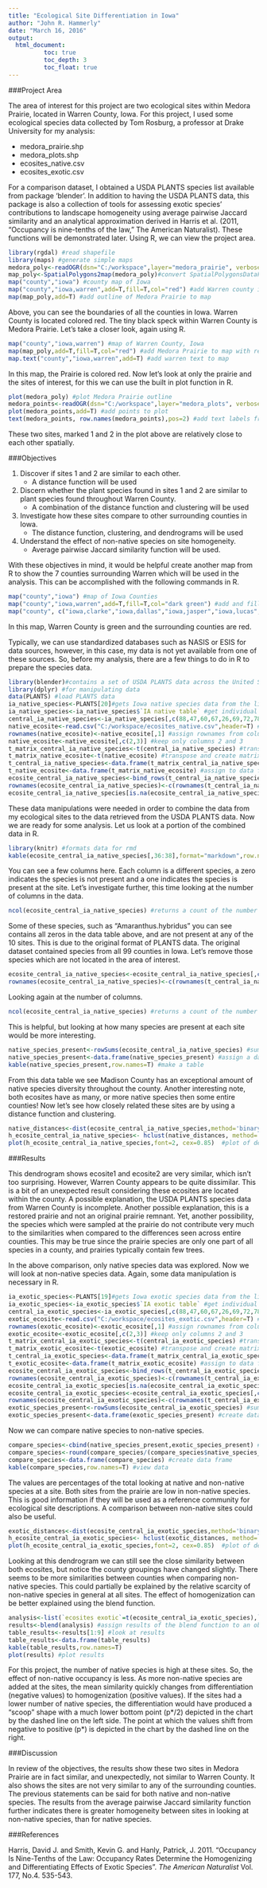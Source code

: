 ---
title: "Ecological Site Differentiation in Iowa"
author: "John R. Hammerly"
date: "March 16, 2016"
output:
  html_document:
          toc: true
          toc_depth: 3
          toc_float: true
---
###Project Area

The area of interest for this project are two ecological sites within Medora Prairie, located in Warren County, Iowa.  For this project, I used some ecological species data collected by Tom Rosburg, a professor at Drake University for my analysis:

* medora_prairie.shp
* medora_plots.shp
* ecosites_native.csv
* ecosites_exotic.csv

For a comparison dataset, I obtained a USDA PLANTS species list available from package 'blender'.  In addition to having the USDA PLANTS data, this package is also a collection of tools for assessing exotic species' contributions to landscape homogeneity using average pairwise Jaccard similarity and an analytical approximation derived in Harris et al. (2011, "Occupancy is nine-tenths of the law," The American Naturalist).  These functions will be demonstrated later.  Using R, we can view the project area.

```{r, message=F}
library(rgdal) #read shapefile
library(maps) #generate simple maps
medora_poly<-readOGR(dsn="C:/workspace",layer="medora_prairie", verbose=F)#read shapefile and assign SpatialPolygonsDataFrame
map_poly<-SpatialPolygons2map(medora_poly)#convert SpatialPolygonsDataFrame to a list readable by maps library
map("county","iowa") #county map of Iowa
map("county","iowa,warren",add=T,fill=T,col="red") #add Warren county in red color to map
map(map_poly,add=T) #add outline of Medora Prairie to map
```

Above, you can see the boundaries of all the counties in Iowa.  Warren County is located colored red.  The tiny black speck within Warren County is Medora Prairie.  Let's take a closer look, again using R.

```{r}
map("county","iowa,warren") #map of Warren County, Iowa
map(map_poly,add=T,fill=T,col="red") #add Medora Prairie to map with red fill
map.text("county","iowa,warren",add=T) #add warren text to map
```

In this map, the Prairie is colored red.  Now let's look at only the prairie and the sites of interest, for this we can use the built in plot function in R.

```{r}
plot(medora_poly) #plot Medora Prairie outline
medora_points<-readOGR(dsn="C:/workspace",layer="medora_plots", verbose=F) #read shapefile and assign SpatialPointsDataFrame
plot(medora_points,add=T) #add points to plot
text(medora_points, row.names(medora_points),pos=2) #add text labels from row names to plot
```

These two sites, marked 1 and 2 in the plot above are relatively close to each other spatially.

###Objectives

1.  Discover if sites 1 and 2 are similar to each other.
    + A distance function will be used
2.  Discern whether the plant species found in sites 1 and 2 are similar to plant species found throughout Warren County.
    + A combination of the distance function and clustering will be used
3.  Investigate how these sites compare to other surrounding counties in Iowa.
    + The distance function, clustering, and dendrograms will be used
4.  Understand the effect of non-native species on site homogeneity.
    + Average pairwise Jaccard similarity function will be used.

With these objectives in mind, it would be helpful create another map from R to show the 7 counties surrounding Warren which will be used in the analysis.  This can be accomplished with the following commands in R.

```{r}
map("county","iowa") #map of Iowa Counties
map("county","iowa,warren",add=T,fill=T,col="dark green") #add and fill Warren county green
map("county", c("iowa,clarke","iowa,dallas","iowa,jasper","iowa,lucas","iowa,madison","iowa,marion","iowa,polk"),add=T,fill=T,col="red") #add and fill surrounding counties with red
```

In this map, Warren County is green and the surrounding counties are red.

Typically, we can use standardized databases such as NASIS or ESIS for data sources, however, in this case, my data is not yet available from one of these sources.  So, before my analysis, there are a few things to do in R to prepare the species data.

```{r, message=F}
library(blender)#contains a set of USDA PLANTS data across the United States for comparison
library(dplyr) #for manipulating data
data(PLANTS) #load PLANTS data
ia_native_species<-PLANTS[20]#gets Iowa native species data from the list
ia_native_species<-ia_native_species$`IA native table` #get individual dataframe from the list
central_ia_native_species<-ia_native_species[,c(88,47,60,67,26,69,72,78)] #keep only columns of counties in central Iowa
native_ecosite<-read.csv("C:/workspace/ecosites_native.csv",header=T) #read .csv file and create data frame
rownames(native_ecosite)<-native_ecosite[,1] #assign rownames from column 1
native_ecosite<-native_ecosite[,c(2,3)] #keep only columns 2 and 3
t_matrix_central_ia_native_species<-t(central_ia_native_species) #transpose and create matrix
t_matrix_native_ecosite<-t(native_ecosite) #transpose and create matrix
t_central_ia_native_species<-data.frame(t_matrix_central_ia_native_species) #assign to data frame
t_native_ecosite<-data.frame(t_matrix_native_ecosite) #assign to data frame
ecosite_central_ia_native_species<-bind_rows(t_central_ia_native_species,t_native_ecosite) #combine tables together
rownames(ecosite_central_ia_native_species)<-c(rownames(t_central_ia_native_species),rownames(t_native_ecosite)) #reassign row names
ecosite_central_ia_native_species[is.na(ecosite_central_ia_native_species)]<-as.integer(0) # replace NA values with 0
```

These data manipulations were needed in order to combine the data from my ecological sites to the data retrieved from the USDA PLANTS data.  Now we are ready for some analysis.  Let us look at a portion of the combined data in R.

```{r}
library(knitr) #formats data for rmd
kable(ecosite_central_ia_native_species[,36:38],format="markdown",row.names=T) #show all rows, and show only columns 37-38
```

You can see a few columns here.  Each column is a different species, a zero indicates the species is not present and a one indicates the species is present at the site.  Let's investigate further, this time looking at the number of columns in the data.

```{r, results='asis'}
ncol(ecosite_central_ia_native_species) #returns a count of the number of columns
```

Some of these species, such as "Amaranthus.hybridus" you can see contains all zeros in the data table above, and are not present at any of the 10 sites.  This is due to the original format of PLANTS data.  The original dataset contained species from all 99 counties in Iowa.  Let's remove those species which are not located in the area of interest.

```{r}
ecosite_central_ia_native_species<-ecosite_central_ia_native_species[,colSums(ecosite_central_ia_native_species)!=0] #keep columns with sums not equal to zero
rownames(ecosite_central_ia_native_species)<-c(rownames(t_central_ia_native_species),rownames(t_native_ecosite)) #reassign row names
```

Looking again at the number of columns.

```{r, results='asis'}
ncol(ecosite_central_ia_native_species) #returns a count of the number of columns
```

This is helpful, but looking at how many species are present at each site would be more interesting.

```{r}
native_species_present<-rowSums(ecosite_central_ia_native_species) #sum the rows
native_species_present<-data.frame(native_species_present) #assign a data frame
kable(native_species_present,row.names=T) #make a table
```

From this data table we see Madison County has an exceptional amount of native species diversity throughout the county.  Another interesting note, both ecosites have as many, or more native species then some entire counties!  Now let's see how closely related these sites are by using a distance function and clustering.

```{r}
native_distances<-dist(ecosite_central_ia_native_species,method='binary') #assigns distance function
h_ecosite_central_ia_native_species<- hclust(native_distances, method='complete') #distance cluster
plot(h_ecosite_central_ia_native_species,font=2, cex=0.85)  #plot of dendrogram
```

###Results

This dendrogram shows ecosite1 and ecosite2 are very similar, which isn't too surprising.  However, Warren County appears to be quite dissimilar.  This is a bit of an unexpected result considering these ecosites are located within the county.  A possible explanation, the USDA PLANTS species data from Warren County is incomplete.  Another possible explanation, this is a restored prairie and not an original prairie remnant.  Yet, another possibility, the species which were sampled at the prairie do not contribute very much to the similarities when compared to the differences seen across entire counties. This may be true since the prairie species are only one part of all species in a county, and prairies typically contain few trees.

In the above comparison, only native species data was explored.  Now we will look at non-native species data.  Again, some data manipulation is necessary in R.

```{r}
ia_exotic_species<-PLANTS[19]#gets Iowa exotic species data from the list
ia_exotic_species<-ia_exotic_species$`IA exotic table` #get individual dataframe from the list
central_ia_exotic_species<-ia_exotic_species[,c(88,47,60,67,26,69,72,78)] #keep only columns of counties in central Iowa
exotic_ecosite<-read.csv("C:/workspace/ecosites_exotic.csv",header=T) #read .csv file and create data frame
rownames(exotic_ecosite)<-exotic_ecosite[,1] #assign rownames from column 1
exotic_ecosite<-exotic_ecosite[,c(2,3)] #keep only columns 2 and 3
t_matrix_central_ia_exotic_species<-t(central_ia_exotic_species) #transpose and create matrix
t_matrix_exotic_ecosite<-t(exotic_ecosite) #transpose and create matrix
t_central_ia_exotic_species<-data.frame(t_matrix_central_ia_exotic_species) #assign to data frame
t_exotic_ecosite<-data.frame(t_matrix_exotic_ecosite) #assign to data frame
ecosite_central_ia_exotic_species<-bind_rows(t_central_ia_exotic_species,t_exotic_ecosite) #combine tables together
rownames(ecosite_central_ia_exotic_species)<-c(rownames(t_central_ia_exotic_species),rownames(t_exotic_ecosite)) #reassign row names
ecosite_central_ia_exotic_species[is.na(ecosite_central_ia_exotic_species)]<-as.integer(0) # replace NA values with 0
ecosite_central_ia_exotic_species<-ecosite_central_ia_exotic_species[,colSums(ecosite_central_ia_exotic_species)!=0] #keep columns with sums not equal to zero
rownames(ecosite_central_ia_exotic_species)<-c(rownames(t_central_ia_exotic_species),rownames(t_exotic_ecosite)) #reassign row names
exotic_species_present<-rowSums(ecosite_central_ia_exotic_species) #sum rows
exotic_species_present<-data.frame(exotic_species_present) #create data frame
```

Now we can compare native species to non-native species.

```{r}
compare_species<-cbind(native_species_present,exotic_species_present) #bind columns from tables
compare_species<-round(compare_species/(compare_species$native_species_present+compare_species$exotic_species_present), 2)*100 #calculate percentages
compare_species<-data.frame(compare_species) #create data frame
kable(compare_species,row.names=T) #view data
```

The values are percentages of the total looking at native and non-native species at a site.  Both sites from the prairie are low in non-native species.  This is good information if they will be used as a reference community for ecological site descriptions.  A comparison between non-native sites could also be useful.

```{r}
exotic_distances<-dist(ecosite_central_ia_exotic_species,method='binary') #assigns distance function
h_ecosite_central_ia_exotic_species<- hclust(exotic_distances, method='complete') #distance cluster
plot(h_ecosite_central_ia_exotic_species,font=2, cex=0.85)  #plot of dendrogram
```

Looking at this dendrogram we can still see the close similarity between both ecosites, but notice the county groupings have changed slightly.  There seems to be more similarities between counties when comparing non-native species.  This could partially be explained by the relative scarcity of non-native species in general at all sites.  The effect of homogenization can be better explained using the blend function.

```{r}
analysis<-list(`ecosites exotic`=t(ecosite_central_ia_exotic_species),`ecosites native`=t(ecosite_central_ia_native_species)) #create a list containing the transposition of both native and non-native speices
results<-blend(analysis) #assign results of the blend function to an object
table_results<-results[1:9] #look at results
table_results<-data.frame(table_results)
kable(table_results,row.names=T)
plot(results) #plot results
```

For this project, the number of native species is high at these sites.  So, the effect of non-native occupancy is less.  As more non-native species are added at the sites, the mean similarity quickly changes from differentiation (negative values) to homogenization (positive values).  If the sites had a lower number of native species, the differentiation would have produced a "scoop" shape with a much lower bottom point (p\*/2) depicted in the chart by the dashed line on the left side.  The point at which the values shift from negative to positive (p\*) is depicted in the chart by the dashed line on the right.

###Discussion

In review of the objectives, the results show these two sites in Medora Prairie are in fact similar, and unexpectedly, not similar to Warren County.  It also shows the sites are not very similar to any of the surrounding counties.  The previous statements can be said for both native and non-native species.  The results from the average pairwise Jaccard similarity function further indicates there is greater homogeneity between sites in looking at non-native species, than for native species.

###References

Harris, David J. and Smith, Kevin G. and Hanly, Patrick, J.  2011.  "Occupancy Is Nine-Tenths of the Law:  Occupancy Rates Determine the Homogenizing and Differentiating Effects of Exotic Species".  *The American Naturalist* Vol. 177, No.4. 535-543.